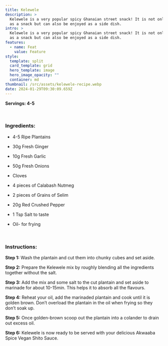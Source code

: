 ```yaml
---
title: Kelewele
description: >
  Kelewele is a very popular spicy Ghanaian street snack! It is not only served
  as a snack but can also be enjoyed as a side dish.
intro: >
  Kelewele is a very popular spicy Ghanaian street snack! It is not only served
  as a snack but can also be enjoyed as a side dish.
features:
  - name: Feat
    value: Feature
style:
  template: split
  card_template: grid
  hero_template: image
  hero_image_opacity: ""
  container: md
thumbnail: /src/assets/kelewele-recipe.webp
date: 2024-01-29T09:30:09.659Z
---
```

**Servings: 4-5**

 

### Ingredients:

- 4-5 Ripe Plantains

- 30g Fresh Ginger

- 10g Fresh Garlic

- 50g Fresh Onions

- Cloves

- 4 pieces of Calabash Nutmeg

- 2 pieces of Grains of Selim

- 20g Red Crushed Pepper

- 1 Tsp Salt to taste

- Oil- for frying 

 
### Instructions:

**Step 1:** Wash the plantain and cut them into chunky cubes and set aside. 

**Step 2:** Prepare the Kelewele mix by roughly blending all the ingredients together without the salt.

**Step 3:** Add the mix and some salt to the cut plantain and set aside to marinade for about 10-15min. This helps it to absorb all the flavours.

**Step 4:** Reheat your oil, add the marinaded plantain and cook until it is golden brown. Don’t overload the plantain in the oil when frying so they don’t soak up.

**Step 5:** Once golden-brown scoop out the plantain into a colander to drain out excess oil.

**Step 6:** Kelewele is now ready to be served with your delicious Akwaaba Spice Vegan Shito Sauce. 




